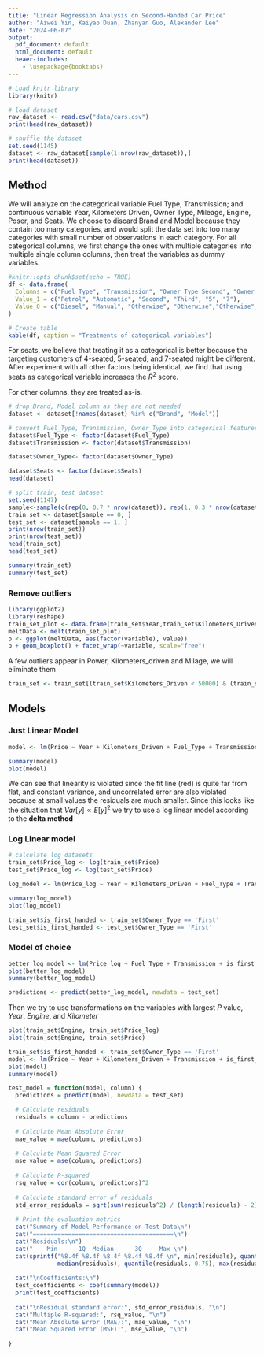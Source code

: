 ```yaml
---
title: "Linear Regression Analysis on Second-Handed Car Price"
author: "Aiwei Yin, Kaiyao Duan, Zhanyan Guo, Alexander Lee"
date: "2024-06-07"
output:
  pdf_document: default
  html_document: default
  heaer-includes:
    - \usepackage{booktabs}
---
```


```r
# Load knitr library
library(knitr)

# load dataset
raw_dataset <- read.csv("data/cars.csv")
print(head(raw_dataset))
```

```r
# shuffle the dataset
set.seed(1145)
dataset <- raw_dataset[sample(1:nrow(raw_dataset)),]
print(head(dataset))
```

## Method

We will analyze on the categorical variable Fuel Type, Transmission; and continuous variable Year, Kilometers Driven, Owner Type, Mileage, Engine, Poser, and Seats. We choose to discard Brand and Model because they contain too many categories, and would split the data set into too many categories with small number of observations in each category. For all categorical columns, we first change the ones with multiple categories into multiple single column columns, then treat the variables as dummy variables.

```r
#knitr::opts_chunk$set(echo = TRUE)
df <- data.frame(
  Columns = c("Fuel Type", "Transmission", "Owner Type Second", "Owner Type Third", "Seat 5", "Seat 7"),
  Value_1 = c("Petrol", "Automatic", "Second", "Third", "5", "7"),
  Value_0 = c("Diesel", "Manual", "Otherwise", "Otherwise","Otherwise", "Otherwise")
)

# Create table
kable(df, caption = "Treatments of categorical variables")
```

For seats, we believe that treating it as a categorical is better because the targeting customers of 4-seated, 5-seated, and 7-seated might be different. After experiment with all other factors being identical, we find that using seats as categorical variable increases the $R^2$ score.

For other columns, they are treated as-is.

```r
# drop Brand, Model column as they are not needed
dataset <- dataset[!names(dataset) %in% c("Brand", "Model")]

# convert Fuel_Type, Transmission, Owner_Type into categorical features
dataset$Fuel_Type <- factor(dataset$Fuel_Type)
dataset$Transmission <- factor(dataset$Transmission)

dataset$Owner_Type<- factor(dataset$Owner_Type)

dataset$Seats <- factor(dataset$Seats)
head(dataset)
```

```r
# split train, test dataset
set.seed(1147)
sample<-sample(c(rep(0, 0.7 * nrow(dataset)), rep(1, 0.3 * nrow(dataset))))
train_set <- dataset[sample == 0, ]
test_set <- dataset[sample == 1, ]
print(nrow(train_set))
print(nrow(test_set))
head(train_set)
head(test_set)
```

```r
summary(train_set)
summary(test_set)
```
### Remove outliers
```r
library(ggplot2)
library(reshape)
train_set_plot <- data.frame(train_set$Year,train_set$Kilometers_Driven, train_set$Mileage, train_set$Engine, train_set$Power)
meltData <- melt(train_set_plot)
p <- ggplot(meltData, aes(factor(variable), value)) 
p + geom_boxplot() + facet_wrap(~variable, scale="free")
```
A few outliers appear in Power, Kilometers_driven and Milage, we will eliminate them



```r
train_set <- train_set[(train_set$Kilometers_Driven < 50000) & (train_set$Mileage < 25) & (train_set$Power < 300) & train_set$Engine < 4500,]
```
## Models

### Just Linear Model

```r
model <- lm(Price ~ Year + Kilometers_Driven + Fuel_Type + Transmission + Owner_Type + Mileage + Engine + Power, data=train_set)

summary(model)
plot(model)
```

We can see that linearity is violated since the fit line (red) is quite far from flat, and constant variance, and uncorrelated error are also violated because at small values the residuals are much smaller. Since this looks like the situation that $Var[y] \propto E[y]^2$ we try to use a log linear model according to the **delta method**

### Log Linear model

```r
# calculate log datasets
train_set$Price_log <- log(train_set$Price)
test_set$Price_log <- log(test_set$Price)
```

```r
log_model <- lm(Price_log ~ Year + Kilometers_Driven + Fuel_Type + Transmission + Owner_Type + Mileage + Engine + Power, data=train_set)
```

```r
summary(log_model)
plot(log_model)
```
```r
train_set$is_first_handed <- train_set$Owner_Type == 'First'
test_set$is_first_handed <- test_set$Owner_Type == 'First'
```

### Model of choice
```r
better_log_model <- lm(Price_log ~ Fuel_Type + Transmission + is_first_handed + Mileage + Power, data = train_set)
plot(better_log_model)
summary(better_log_model)
```

```r
predictions <- predict(better_log_model, newdata = test_set)
```
Then we try to use transformations on the variables with largest $P$ value, $Year$, $Engine$, and $Kilometer$

```r
plot(train_set$Engine, train_set$Price_log)
plot(train_set$Engine, train_set$Price)
```



```r

train_set$is_first_handed <- train_set$Owner_Type == 'First'
model <- lm(Price ~ Year + Kilometers_Driven + Transmission + is_first_handed + Power, data=train_set)
plot(model)
summary(model)
```

```r
test_model = function(model, column) {
  predictions = predict(model, newdata = test_set)

  # Calculate residuals
  residuals = column - predictions
  
  # Calculate Mean Absolute Error
  mae_value = mae(column, predictions)
  
  # Calculate Mean Squared Error
  mse_value = mse(column, predictions)
  
  # Calculate R-squared
  rsq_value = cor(column, predictions)^2
  
  # Calculate standard error of residuals
  std_error_residuals = sqrt(sum(residuals^2) / (length(residuals) - 2))
  
  # Print the evaluation metrics
  cat("Summary of Model Performance on Test Data\n")
  cat("========================================\n")
  cat("Residuals:\n")
  cat("    Min      1Q  Median      3Q     Max \n")
  cat(sprintf("%8.4f %8.4f %8.4f %8.4f %8.4f \n", min(residuals), quantile(residuals, 0.25), 
              median(residuals), quantile(residuals, 0.75), max(residuals)))
  
  cat("\nCoefficients:\n")
  test_coefficients <- coef(summary(model))
  print(test_coefficients)
  
  cat("\nResidual standard error:", std_error_residuals, "\n")
  cat("Multiple R-squared:", rsq_value, "\n")
  cat("Mean Absolute Error (MAE):", mae_value, "\n")
  cat("Mean Squared Error (MSE):", mse_value, "\n")
    
}
```